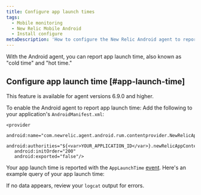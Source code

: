```yaml
---
title: Configure app launch times
tags:
  - Mobile monitoring
  - New Relic Mobile Android
  - Install configure
metaDescription: 'How to configure the New Relic Android agent to report app launch time'
---
```


With the Android agent, you can report app launch time, also known as "cold time" and "hot time." 

## Configure app launch time [#app-launch-time]

<Callout variant="important">
This feature is available for agent versions 6.9.0 and higher.
</Callout>

To enable the Android agent to report app launch time: Add the following to your application's `AndroidManifest.xml`:
   ```
   <provider
      android:name="com.newrelic.agent.android.rum.contentprovider.NewRelicAppContentProvider"
      android:authorities="${<var>YOUR_APPLICATION_ID</var>}.newRelicAppContentProvider"
      android:initOrder="200"
      android:exported="false"/>
   ```
   
Your app launch time is reported with the `AppLaunchTime` [event](/docs/data-apis/understand-data/new-relic-data-types/#events-new-relic). Here's an example query of your app launch time: 


If no data appears, review your `logcat` output for errors.
